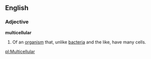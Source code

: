 ==English==
===Adjective===
'''multicellular'''
# Of an [[organism]] that, unlike [[bacteria]] and the like, have many cells.

[[pl:Multicellular]]